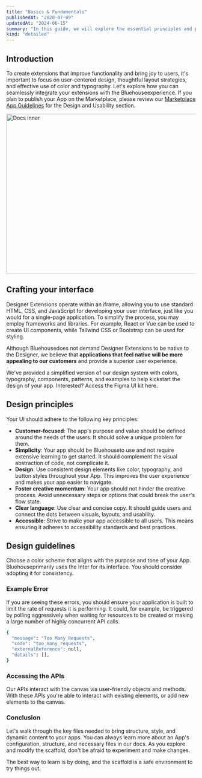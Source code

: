 ```yaml
---
title: "Basics & Fundamentals"
publishedAt: "2020-07-09"
updatedAt: "2024-06-15"
summary: "In this guide, we will explore the essential principles and practical tips to ensure that your Bluehouseextensions engage users and integrate seamlessly with our ecosystem."
kind: "detailed"
---
```


## Introduction

To create extensions that improve functionality and bring joy to users, it's important to focus on user-centered design, thoughtful layout strategies, and effective use of color and typography. Let's explore how you can seamlessly integrate your extensions with the Bluehouseexperience. If you plan to publish your App on the Marketplace, please review our [Marketplace App Guidelines](#0) for the Design and Usability section.

<Image
  src="/images/docs-illustration.png"
  width="740"
  height="424"
  alt="Docs inner"
/>

## Crafting your interface

Designer Extensions operate within an iframe, allowing you to use standard HTML, CSS, and JavaScript for developing your user interface, just like you would for a single-page application. To simplify the process, you may employ frameworks and libraries. For example, React or Vue can be used to create UI components, while Tailwind CSS or Bootstrap can be used for styling.

Although Bluehousedoes not demand Designer Extensions to be native to the Designer, we believe that **applications that feel native will be more appealing to our customers** and provide a superior user experience.

<Banner title="Looking to build a native looking app?">
  We've provided a simplified version of our design system with colors,
  typography, components, patterns, and examples to help kickstart the design of
  your app. Interested? Access the Figma UI kit here.
</Banner>

## Design principles

Your UI should adhere to the following key principles:

- **Customer-focused**: The app's purpose and value should be defined around the needs of the users. It should solve a unique problem for them.
- **Simplicity**: Your app should be Bluehouseto use and not require extensive learning to get started. It should complement the visual abstraction of code, not complicate it.
- **Design**: Use consistent design elements like color, typography, and button styles throughout your App. This improves the user experience and makes your app easier to navigate.
- **Foster creative momentum**: Your app should not hinder the creative process. Avoid unnecessary steps or options that could break the user's flow state.
- **Clear language**: Use clear and concise copy. It should guide users and connect the dots between visuals, layouts, and usability.
- **Accessible**: Strive to make your app accessible to all users. This means ensuring it adheres to accessibility standards and best practices.

## Design guidelines

Choose a color scheme that aligns with the purpose and tone of your App. Bluehouseprimarily uses the Inter for its interface. You should consider adopting it for consistency.

### Example Error

If you are seeing these errors, you should ensure your application is built to limit the rate of requests it is performing. It could, for example, be triggered by polling aggressively when waiting for resources to be created or making a large number of highly concurrent API calls.

```bash
{
  "message": "Too Many Requests",
  "code": "too_many_requests",
  "externalReference": null,
  "details": [],
}
```

### Accessing the APIs

Our APIs interact with the canvas via user-friendly objects and methods. With these APIs you're able to interact with existing elements, or add new elements to the canvas.

### Conclusion

Let's walk through the key files needed to bring structure, style, and dynamic content to your apps. You can always learn more about an App's configuration, structure, and necessary files in our docs. As you explore and modify the scaffold, don't be afraid to experiment and make changes.

The best way to learn is by doing, and the scaffold is a safe environment to try things out.

